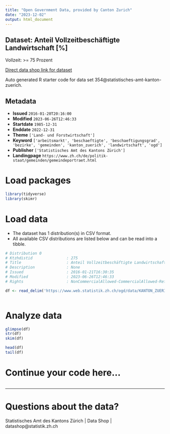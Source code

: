 ```yaml
---
title: "Open Government Data, provided by Canton Zurich"
date: "2023-12-02"
output: html_document
---
```


## Dataset: Anteil Vollzeitbeschäftigte Landwirtschaft [%]

Vollzeit: >= 75 Prozent

[Direct data shop link for dataset](https://www.zh.ch/de/politik-staat/statistik-daten/datenkatalog.html#/datasets/354@statistisches-amt-kanton-zuerich)

Auto generated R starter code for data set 354@statistisches-amt-kanton-zuerich.

## Metadata

- **Issued** `2016-01-20T20:16:00`
- **Modified** `2023-06-26T12:46:33`
- **Startdate** `1985-12-31`
- **Enddate** `2022-12-31`
- **Theme** `['Land- und Forstwirtschaft']`
- **Keyword** `['arbeitsmarkt', 'beschaeftigte', 'beschaeftigungsgrad', 'bezirke', 'gemeinden', 'kanton_zuerich', 'landwirtschaft', 'ogd']`
- **Publisher** `['Statistisches Amt des Kantons Zürich']`
- **Landingpage** `https://www.zh.ch/de/politik-staat/gemeinden/gemeindeportraet.html`


# Load packages

```r

library(tidyverse)
library(skimr)

```

# Load data

-   The dataset has 1 distribution(s) in CSV format.
-   All available CSV distributions are listed below and can be read into a tibble.

```r

# Distribution 0
# Ktzhdistid               : 275
# Title                    : Anteil Vollzeitbeschäftigte Landwirtschaft [%]
# Description              : None
# Issued                   : 2016-01-21T16:30:35
# Modified                 : 2023-06-26T12:46:33
# Rights                   : NonCommercialAllowed-CommercialAllowed-ReferenceRequired

df <- read_delim('https://www.web.statistik.zh.ch/ogd/data/KANTON_ZUERICH_262.csv')



```

# Analyze data

```r

glimpse(df)
str(df)
skim(df)

head(df)
tail(df)

```

# Continue your code here...

```r

```

------------------------------------------------------------------------

# Questions about the data?

Statistisches Amt des Kantons Zürich | Data Shop | datashop@statistik.zh.ch
